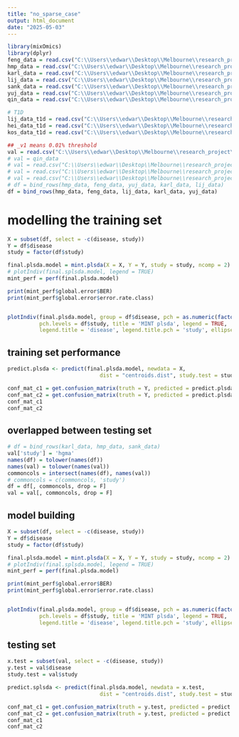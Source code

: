 ---
title: "no_sparse_case"
output: html_document
date: "2025-05-03"
---

```{r setup, include=FALSE}
library(mixOmics)
library(dplyr)
feng_data = read.csv("C:\\Users\\edwar\\Desktop\\Melbourne\\research_project\\curated_metagenomics\\single_study\\feng_data_lf.csv")
hmp_data = read.csv("C:\\Users\\edwar\\Desktop\\Melbourne\\research_project\\curated_metagenomics\\single_study\\hmp_data_lf.csv")
karl_data = read.csv("C:\\Users\\edwar\\Desktop\\Melbourne\\research_project\\curated_metagenomics\\single_study\\karl_data_lf.csv")
lij_data = read.csv("C:\\Users\\edwar\\Desktop\\Melbourne\\research_project\\curated_metagenomics\\single_study\\lij_data_lf.csv")
sank_data = read.csv("C:\\Users\\edwar\\Desktop\\Melbourne\\research_project\\curated_metagenomics\\single_study\\sank_data_lf.csv")
yuj_data = read.csv("C:\\Users\\edwar\\Desktop\\Melbourne\\research_project\\curated_metagenomics\\single_study\\yuj_data_lf.csv")
qin_data = read.csv("C:\\Users\\edwar\\Desktop\\Melbourne\\research_project\\curated_metagenomics\\single_study\\qin_data_lfv1.csv")

# T1D
lij_data_t1d = read.csv("C:\\Users\\edwar\\Desktop\\Melbourne\\research_project\\curated_metagenomics\\single_study\\T1D\\lij_data_lf.csv")
hei_data_t1d = read.csv("C:\\Users\\edwar\\Desktop\\Melbourne\\research_project\\curated_metagenomics\\single_study\\T1D\\hei_data_lf.csv")
kos_data_t1d = read.csv("C:\\Users\\edwar\\Desktop\\Melbourne\\research_project\\curated_metagenomics\\single_study\\T1D\\kos_data_lf.csv")

## _v1 means 0.01% threshold
val = read.csv("C:\\Users\\edwar\\Desktop\\Melbourne\\research_project\\HGMA_data\\BioProject_PRJEB1786_v1.csv")
# val = qin_data
# val = read.csv("C:\\Users\\edwar\\Desktop\\Melbourne\\research_project\\HGMA_data\\BioProject_PRJNA422434_V1.csv")
# val = read.csv("C:\\Users\\edwar\\Desktop\\Melbourne\\research_project\\HGMA_data\\BioProject_PRJNA289586(T1D)_v1.csv")
# val = read.csv("C:\\Users\\edwar\\Desktop\\Melbourne\\research_project\\other_valsets\\Naguyen\\Naguyen.csv")
# df = bind_rows(hmp_data, feng_data, yuj_data, karl_data, lij_data)
df = bind_rows(hmp_data, feng_data, lij_data, karl_data, yuj_data)
```

# modelling the training set
```{r}
X = subset(df, select = -c(disease, study))
Y = df$disease
study = factor(df$study)

final.plsda.model = mint.plsda(X = X, Y = Y, study = study, ncomp = 2)
# plotIndiv(final.splsda.model, legend = TRUE)
mint_perf = perf(final.plsda.model)

print(mint_perf$global.error$BER)
print(mint_perf$global.error$error.rate.class)


plotIndiv(final.plsda.model, group = df$disease, pch = as.numeric(factor(df$study))+13,
          pch.levels = df$study, title = 'MINT plsda', legend = TRUE, 
          legend.title = 'disease', legend.title.pch = 'study', ellipse = T)

```

## training set performance
```{r}

predict.plsda <- predict(final.plsda.model, newdata = X, 
                             dist = "centroids.dist", study.test = study)

conf_mat_c1 = get.confusion_matrix(truth = Y, predicted = predict.plsda$class$centroids.dist[, 1])
conf_mat_c2 = get.confusion_matrix(truth = Y, predicted = predict.plsda$class$centroids.dist[, 2])
conf_mat_c1
conf_mat_c2
```



## overlapped between testing set
```{r cars}
# df = bind_rows(karl_data, hmp_data, sank_data)
val['study'] = 'hgma'
names(df) = tolower(names(df))
names(val) = tolower(names(val))
commoncols = intersect(names(df), names(val))
# commoncols = c(commoncols, 'study')
df = df[, commoncols, drop = F]
val = val[, commoncols, drop = F]

```



## model building
```{r pressure, echo=FALSE}
X = subset(df, select = -c(disease, study))
Y = df$disease
study = factor(df$study)

final.plsda.model = mint.plsda(X = X, Y = Y, study = study, ncomp = 2)
# plotIndiv(final.splsda.model, legend = TRUE)
mint_perf = perf(final.plsda.model)

print(mint_perf$global.error$BER)
print(mint_perf$global.error$error.rate.class)


plotIndiv(final.plsda.model, group = df$disease, pch = as.numeric(factor(df$study))+13,
          pch.levels = df$study, title = 'MINT plsda', legend = TRUE, 
          legend.title = 'disease', legend.title.pch = 'study', ellipse = T)

```

## testing set
```{r}
x.test = subset(val, select = -c(disease, study))
y.test = val$disease
study.test = val$study

predict.splsda <- predict(final.plsda.model, newdata = x.test, 
                             dist = "centroids.dist", study.test = study.test)

conf_mat_c1 = get.confusion_matrix(truth = y.test, predicted = predict.splsda$class$centroids.dist[, 1])
conf_mat_c2 = get.confusion_matrix(truth = y.test, predicted = predict.splsda$class$centroids.dist[, 2])
conf_mat_c1
conf_mat_c2
```









